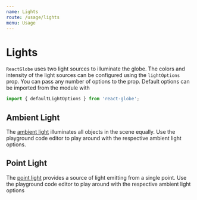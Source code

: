 ```yaml
---
name: Lights
route: /usage/lights
menu: Usage
---
```



# Lights

`ReactGlobe` uses two light sources to illuminate the globe. The colors and intensity of the light sources can be configured using the `lightOptions` prop. You can pass any number of options to the prop. Default options can be imported from the module with

```js
import { defaultLightOptions } from 'react-globe';
```

## Ambient Light

The [ambient light](https://threejs.org/docs/#api/en/lights/AmbientLight) illuminates all objects in the scene equally. Use the playground code editor to play around with the respective ambient light options.

<Playground>
  <ReactGlobe
    lightOptions={{
      ambientLightColor: 'red',
      ambientLightIntensity: 1,
    }}
  />
</Playground>

## Point Light

The [point light](https://threejs.org/docs/#api/en/lights/PointLight) provides a source of light emitting from a single point. Use the playground code editor to play around with the respective ambient light options

<Playground>
  <ReactGlobe
    lightOptions={{
      pointLightColor: 'orange',
      pointLightIntensity: 4,
      pointLightPositionRadiusScales: [2, 1, -1],
    }}
  />
</Playground>
